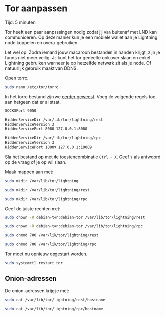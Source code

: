 
# Tor aanpassen

<Callout emoji="&#x2139;">
	Tijd: 5 minuten
</Callout>

Tor heeft een paar aanpassingen nodig zodat jij van buitenaf met LND kan communiceren. Op deze manier kun je een mobiele wallet aan je Lightning node koppelen en overal gebruiken.

<Callout type="warning" emoji="&#x26A0;">
	Let wel op. Zodra iemand jouw macaroon bestanden in handen krijgt, zijn je funds niet meer veilig. Je kunt het tor gedeelte ook over slaan en enkel Lightning gebruiken wanneer je op hetzelfde netwerk zit als je node. Of natuurlijk gebruik maakt van DDNS.
</Callout>

Open torrc.

```bash
sudo nano /etc/tor/torrc
```

In het torrc bestand zijn we [eerder geweest](/bitcoin-core/tor-aanpassen). Voeg de volgende regels toe aan hetgeen dat er al staat.

```bash
SOCKSPort 9050

HiddenServiceDir /var/lib/tor/lightning/rest
HiddenServiceVersion 3
HiddenServicePort 8080 127.0.0.1:8080

HiddenServiceDir /var/lib/tor/lightning/rpc
HiddenServiceVersion 3
HiddenServicePort 10009 127.0.0.1:10009
```

Sla het bestand op met de toestencombinatie `Ctrl + X`. Geef `Y` als antwoord op de vraag of je op wil slaan.

Maak mappen aan met:

```bash
sudo mkdir /var/lib/tor/lightning
```

```bash
sudo mkdir /var/lib/tor/lightning/rest
```

```bash
sudo mkdir /var/lib/tor/lightning/rpc
```

Geef de juiste rechten met:

```bash
sudo chown -R debian-tor:debian-tor /var/lib/tor/lightning/rest
```

```bash
sudo chown -R debian-tor:debian-tor /var/lib/tor/lightning/rpc
```

```bash
sudo chmod 700 /var/lib/tor/lightning/rest
```

```bash
sudo chmod 700 /var/lib/tor/lightning/rpc
```

Tor moet nu opnieuw opgestart worden.

```bash
sudo systemctl restart tor
```

## Onion-adressen

De onion-adressen krijg je met:

```bash
sudo cat /var/lib/tor/lightning/rest/hostname
```

```bash
sudo cat /var/lib/tor/lightning/rpc/hostname
```

